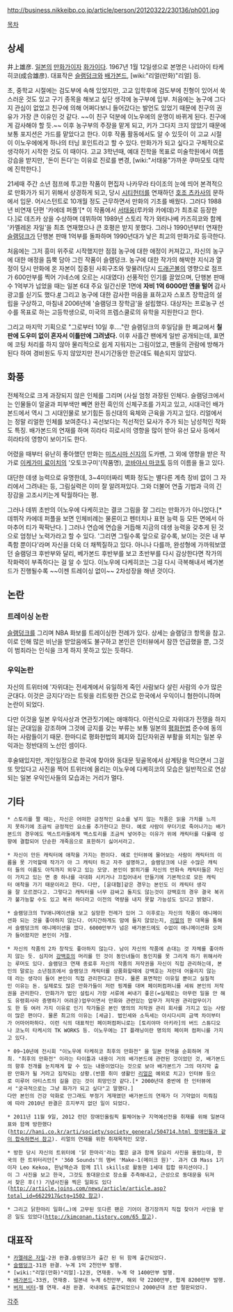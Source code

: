 http://business.nikkeibp.co.jp/article/person/20120322/230136/ph001.jpg

[[목차]]
== 상세 ==
井上雄彦. [[일본]]의 [[만화가]]이자 [[화가]]이다. 1967년 1월 12일생으로 본명은 나리아이 타케히코(成合雄彦). 대표작은 [[슬램덩크]]와 [[배가본드]], [wiki:"리얼(만화)"리얼] 등.

초, 중학교 시절에는 검도부에 속해 있었지만, 고교 입학후에 검도부에 친형이 있어서 쑥스러운 것도 있고 구기 종목을 해보고 싶단 생각에 농구부에 입부. 처음에는 농구에 그다지 관심이 없었고 친구에 의해 어쩌다보니 들어갔다는 발언도 있었기 때문에 친구의 권유가 가장 큰 이유인 것 같다. ~~이 친구 덕분에 이노우에의 운명이 바뀌게 된다. 친구에게 감사해야 할 듯.~~ 이후 농구부의 주장을 맡게 되고, 키가 그다지 크지 않았기 때문에 보통 포지션은 가드를 맡았다고 한다. 이후 작품 활동에서도 알 수 있듯이 이 고교 시절이 이노우에에게 하나의 터닝 포인트라고 할 수 있다. 만화가가 되고 싶다고 구체적으로 생각하기 시작한 것도 이 때이다. 고교 3학년때, 예대 진학을 목표로 미술학원에서 여름강습을 받지만, '돈이 든다'는 이유로 진로를 변경, [wiki:"서태웅"가까운 쿠마모토 대학에 진학한다.] 

21세때 주간 소년 점프에 투고한 작품이 편집자 나카무라 타이조의 눈에 띄어 본격적으로 만화가가 되기 위해서 상경하게 되고, 당시 [[시티헌터]]를 연재하던 [[호조 츠카사]]의 문하에서 입문. 어시스턴트로 10개월 정도 근무하면서 만화의 기초를 배웠다. 그러다 1988년 비연재 단편 '카에데 퍼플'[* 이 작품에서 [[서태웅]](루카와 카에데)가 최초로 등장한다.]로 데즈카 상을 수상하며 데뷔하여 1989년 스토리 작가 와타나베 카즈히코와 함께 '카멜레온 자일'을 최초 연재했으나 큰 호평은 받지 못했다. 그러나 1990년부터 연재한 [[슬램덩크]]가 단행본 판매 1억부를 돌파하며 1990년대가 낳은 최고의 만화가로 등극한다.

처음에는 그저 흥미 위주로 시작했지만 점점 농구에 대한 애정이 커져갔고, 자신의 농구에 대한 애정을 듬뿍 담아 그린 작품이 슬램덩크. 농구에 대한 작가의 해박한 지식과 열정이 당시 만화에 온 자본이 집중된 사회구조와 맞물려(당시 [[드래곤볼]]의 영향으로 점프가 600만부를 찍어 기네스에 오르는 시대였다) 선풍적인 인기를 끌었으며, 단행본 판매수 1억부가 넘었을 때는 일본 6대 주요 일간신문 1면에 '''자비 1억 6000만 엔을 털어''' 감사 광고를 싣기도 했다.[http://blog.naver.com/ozneo/60004867638 #] 그리고 농구에 대한 감사한 마음을 표하고자 스포츠 장학금의 설립을 구상하고, 마침내 2006년에 '슬램덩크 장학금'을 설립했다. 대상자는 프로농구 선수를 목표로 하는 고등학생으로, 미국의 프렙스쿨로의 유학을 지원한다고 한다.

그리고 마지막 기획으로 "그로부터 10일 후…."란 슬램덩크의 후일담을 한 폐교에서 '''칠판에 도우미 없이 혼자서 이틀만에 그려냈다.''' 이후 사흘간 팬에게 일반 공개되는데, 표면에 코팅 처리를 하지 않아 물리적으로 쉽게 지워지는 그림이었고, 팬들의 관람에 방해가 된다 하여 경비원도 두지 않았지만 전시기간동안 한군데도 훼손되지 않았다.

== 화풍 ==
전체적으로 크게 과장되지 않은 인체를 그리며 (사실 엄청 과장된 인체다. 슬램덩크에서는 인물들이 얼굴과 피부색만 빼면 완전 흑인의 신체구조를 가지고 있고, 시대극인 배가본드에서 역시 그 시대인물로 보기힘든 등신대의 육체와 근육을 가지고 있다. 리얼에서는 정말 리얼한 인체를 보여준다.) 곡선보다는 직선적인 묘사가 주가 되는 남성적인 작화도 특징. 배가본드의 연재를 하며 히라타 히로시의 영향을 많이 받아 유선 묘사 등에서 히라타의 영향이 보이기도 한다. 

어렸을 때부터 유난히 좋아했던 만화는 [[미즈시마 신지]]의 도카벤, 그 외에 영향을 받은 작가로 [[이케가미 료이치]]의 '오토코구미'(작품명), [[코바야시 마코토]] 등의 이름을 들고 있다.

{{{#!html
<object width="425" height="344"><param name="movie" value="http://www.youtube.com/v/rfMOSIOQNjA&hl=ja&fs=1"></param><param name="allowFullScreen" value="true"></param><param name="allowscriptaccess" value="always"></param><embed src="http://www.youtube.com/v/rfMOSIOQNjA&hl=ja&fs=1" type="application/x-shockwave-flash" allowscriptaccess="always" allowfullscreen="true" width="425" height="344"></embed></object>}}}

대단한 데생 능력으로 유명한데, 3~4미터짜리 벽화 정도는 별다른 계측 장비 없이 그 자리에서 그려내는 등, 그림실력은 이미 잘 알려져있다. 그와 더불어 연출 기법과 극의 긴장감을 고조시키는게 탁월하다는 평.

그러나 데뷔 초반의 이노우에 다케히코는 결코 그림을 잘 그리는 만화가가 아니었다.[* 데뷔작 카에데 퍼플을 보면 인체비례는 물론이고 펜터치나 표현 능력 등 모든 면에서 아마추어 티가 팍팍난다. ] 그러나 연습에 연습을 거듭해 지금의 데생 능력을 갖추게 된 것으로 엄청난 노력가라고 할 수 있다. '그리면 그릴수록 앞으로 갈수록, 보이는 것은 내 부족함 뿐이다'라며 자신을 더욱 더 채찍질하고 있다. 아니나 다를까, 완성형에 가까워보였던 슬램덩크 후반부와 달리, 베가본드 후반부를 보고 초반부를 다시 감상한다면 작가의 작화력이 부족하다는 걸 알 수 있다. 이노우에 다케히코는 그걸 다시 극복해내서 베가본드가 진행될수록 ~~이젠 트레이싱 없이~~ 2차성장을 해낸 것이다.

== 논란 ==
=== 트레이싱 논란 ===
[[슬램덩크]]를 그리며 NBA 화보를 트레이싱한 전례가 있다. 상세는 슬램덩크 항목을 참고. 
이로 인해 많은 비난을 받았음에도 불구하고 본인은 인터뷰에서 잠깐 언급했을 뿐, 그것이 범죄라는 인식을 크게 하지 못하고 있는 듯하다. 

=== 우익논란 ===
자신의 트위터에 '자위대는 전세계에서 유일하게 죽인 사람보다 살린 사람의 수가 많은 군대다. 이것은 긍지다'라는 트윗을 리트윗한 건으로 한국에서 우익이니 혐한이니하며 논란이 되었다.

다만 이것을 일본 우익사상과 연관짓기에는 애매하다. 이런식으로 자위대가 전쟁을 하지 않는 군대임을 강조하며 그것에 긍지를 갖는 부류는 보통 일본의 [[평화헌법]] 준수에 동의하는 사람들이기 때문. 한마디로 평화헌법의 폐지와 집단자위권 부활을 외치는 일본 우익과는 정반대의 노선인 셈이다.

후술돼있지만, 개인일정으로 한국에 찾아와 동대문 뒷골목에서 삼계탕을 먹으면서 그걸 또 맛있다고 사진을 찍어 트위터에 올리는 이노우에 다케히코의 모습은 일반적으로 연상되는 일본 우익인사들의 모습과는 거리가 멀다.
== 기타 ==
 * 스토리를 짤 때는, 자신은 어떠한 긍정적인 요소를 넣지 않는 작품은 읽을 가치를 느끼지 못하기에 조금씩 긍정적인 요소를 추가한다고 한다. 예로 사람이 무더기로 죽어나가는 배가본드의 경우에도 엑스트라들에게 백스토리를 조금씩 넣어주는 이유가 위에 캐릭터를 다룰때 성향에 결합되어 단순한 개죽음으로 표한하기 싫어서라고. 

 * 자신이 만든 캐릭터에 애착을 가지는 편이다. 예로 인터뷰에 물어보는 사람이 캐릭터의 이름을 못 기억할때 작가가 아 그 캐릭터 하고 자주 설명하고, 슬램덩크에 나온 수많은 캐릭터 들의 이름도 아직까지 외우고 있는 모양. 본인이 밝히기를 자신의 만화속 캐릭터들은 자신이 가지고 있는 면 중 하나를 극대화 시키거나 끄집어내서 만들기에 기본적으로 모든 캐릭터 애착을 가기 때문이라고 한다. 다만, [윤대협]같은 경우는 본인도 이 캐릭터 생각을 잘 모르겠다고. 그렇다고 캐릭터를 너무 감싸고 돌지도 않는것이 강백호의 경우 결국 복귀가 불가능할 수도 있고 복귀 하더라고 이전의 역량을 내지 못할 가능성도 있다고 밝혔다.

 * 슬램덩크의 TV애니메이션을 보고 실망한 전례가 있어 그 이후로는 자신의 작품이 애니메이션화 되는 것을 좋아하지 않는다. 어지간하게도 맘에 들지 않았는지, [[리얼]]의 한 대목을 통해서 슬램덩크의 애니메이션을 깠다. 6000만부가 넘은 배가본드에도 수없이 애니메이션화 오퍼가 들어왔지만 본인이 거절.

 * 자신의 작품의 2차 창작도 좋아하지 않는다. 남이 자신의 작품에 손대는 것 자체를 좋아하지 않는 듯. 심지어 [[강백호]]의 머리를 민 것이 동인녀들이 동인지를 못 그리게 하기 위해서라는 루머도 있다. 슬램덩크 연재 종료후 자신의 작품의 저작권을 자신이 직접 관리하는데, 본인의 말로는 소년점프에서 슬램덩크 캐릭터를 상품화할때에 강백호는 저런데 어울리지 않는데 라는 생각이 들어 본인이 직접 관리한다고 한다. 물론 표면적인 이유일 뿐이고 실질적인 이유는 돈. 실제로도 많은 만화가들이 저런 핑계를 대며 페이퍼컴퍼니를 세워 본인의 저작권을 관리한다. 만화가가 법인 설립시 가장 서류에 써내기 좋은(=실제로는 아무런 일을 안 해도 유령회사라 증명하기 어려운)업무이면서 만화와 관련있는 업무가 저작권 관리업무이기도 한 등 여러 가지 이유로 인기 작가들은 본인 명의의 저작권 관리 회사를 가지고 있는 사람이 많은 편이다. 물론 최고의 이유는 [세금]. 법인세와 소득세는 아시다시피 금액 차이부터가 어마어마하다. 이런 식의 대표적인 페이퍼컴퍼니로는 [토리야마 아키라]의 버드 스튜디오나 코노미 타케시의 TK WORKS 등. 이노우에는 IT 플래닝이란 명의의 페이퍼 컴퍼니를 가지고 있다. 

 * 09~10년에 전시회 "이노우에 타케히코 최후의 만화전" 을 일본 전역을 순회하며 개최. "최후의 만화전" 이라는 타이틀과 내용이 거의 배가본드에 관련된 것이었던 것, 배가본드의 향후 전개를 눈치채게 할 수 있는 내용이었다는 것으로 보아 배가본드가 그의 마지막 출판 만화가 될 거라고 짐작되는 상황.(반쯤 취미 생활인 [[리얼]]은 예외로 치고) 인터뷰 등으로 미루어 아티스트의 길을 걷는 것이 희망인것 같다.[* 2000년대 중반에 한 인터뷰에서 "궁극적으로는 그냥 화가가 되고 싶다"고 말했다.]
 다만 본인의 건강 악화로 안그래도 부정기 게재였던 배가본드의 연재가 더 기약없이 미뤄짐에 따라 2010년 완결은 흐지부지 없던 일이 되었다.

 * 2011년 11월 9일, 2012 런던 장애인올림픽 휠체어농구 지역예선전을 취재를 위해 일본대표와 함께 방한했다([[http://hani.co.kr/arti/society/society_general/504714.html 장애인들과 같이 합숙하면서 참고]]). 리얼의 연재를 위한 취재목적인 모양.

 * 방한 당시 자신의 트위터에 '닭 한마리'라는 짧은 글과 함께 닭요리 사진을 올렸는데, 한국의 한 트위터리안[* '360 Sounds'의 멤버 'Make-1(메이크 원)'. 과거 CB Mass 1기이자 Leo Kekoa, 한남잭슨과 함께 Ill skills로 활동한 1세대 힙합 뮤지션이다.]이 그 사진을 보고 한국, 그것도 동대문으로 장소를 추측해내고, 근성으로 동대문을 뒤져서 찾은 후(!) 기념사진을 찍은 일화도 있다([[http://article.joins.com/news/article/article.asp?total_id=6622917&ctg=1502 참고]]).

 * 그리고 닭한마리 일화(…)에 고무된 또다른 팬은 기어이 경기장까지 직접 찾아가 사인을 받은 일도 있었다([[http://kimconan.tistory.com/65 참고]]).

== 대표작 ==
 * [[카멜레온 자일]]-2권 완결.슬램덩크가 출간 된 뒤 함께 출간되었다.
 * [[슬램덩크]]-31권 완결. 누계 1억 2천만부 발행.
 * [wiki:"리얼(만화)"리얼]-12권, 연재중. 누계 약 1400만부 발행.
 * [[배가본드]]-33권, 연재중. 일본내 누계 6천만부, 해외 약 2200만부, 합계 8200만부 발행.
 * [[버저 비터]]-웹 연재. 4권 완결. 국내에도 출간되었으나 2000년대 초반 절판되었다.

[[각주]]
